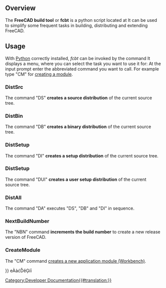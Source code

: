 <languages/>
<translate>

<!--T:15-->
{{Docnav
|[[Testing|Testing]]
|[[Continuous_Integration|Continuous Integration]]
}}

</translate>
{{TOCright}}
<translate>

==Overview==<!--T:1-->

The '''FreeCAD build tool''' or '''fcbt''' is a python script located at
</translate>
{{Code|code=
trunc/src/Tools/fcbt.py
}}
<translate>
<!--T:2-->
It can be used to simplify some frequent tasks in building, distributing and extending FreeCAD.

== Usage == <!--T:3-->
With [[wikipedia:Python (programming language)|Python]] correctly installed, ''fcbt'' can be invoked by the command
</translate>
{{Code|code=
python fbct.py
}}
<translate>
<!--T:4-->
It displays a menu, where you can select the task you want to use it for:
</translate>
{{Code|code=
FreeCAD Build Tool
 Usage:
    fcbt <command name> [command parameter]
 possible commands are:
  - DistSrc         (DS)   Build a source Distr. of the current source tree
  - DistBin         (DB)   Build a binary Distr. of the current source tree
  - DistSetup       (DI)   Build a Setup Distr. of the current source tree
  - DistSetup       (DUI)  Build a User Setup Distr. of the current source tree
  - DistAll         (DA)   Run all three above modules
  - NextBuildNumber (NBN)  Increase the Build Number of this Version
  - CreateModule    (CM)   Insert a new FreeCAD Module (Workbench) in the module directory
 
 For help on the modules type:
   fcbt <command name> ?
}}
<translate>
<!--T:5-->
At the input prompt enter the abbreviated command you want to call. For example type "CM" for [[Workbench_creation|creating a module]].

=== DistSrc === <!--T:6-->
The command "DS" '''creates a source distribution''' of the current source tree.

=== DistBin === <!--T:7-->
The command "DB" '''creates a binary distribution''' of the current source tree.

=== DistSetup === <!--T:8-->
The command "DI" '''creates a setup distribution''' of the current source tree.

=== DistSetup === <!--T:9-->
The command "DUI" '''creates a user setup distribution''' of the current source tree.

=== DistAll === <!--T:10-->
The command "DA" executes "DS", "DB" and "DI" in sequence.

=== NextBuildNumber === <!--T:11-->
The "NBN" command '''increments the build number''' to create a new release version of FreeCAD.

=== CreateModule === <!--T:12-->
The "CM" command [[Workbench_creation|creates a new application module (Workbench)]].


<!--T:13-->
{{Docnav
|[[Testing|Testing]]
|[[Continuous_Integration|Continuous Integration]]
}}

</translate>
{{Userdocnavi{{#translation:}}}}
[[Category:Developer Documentation{{#translation:}}]]
{{clear}}eÀàćĎěĢíī